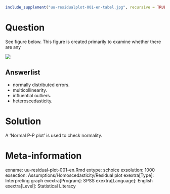 ```r
include_supplement("uu-residualplot-001-en-tabel.jpg", recursive = TRUE)
```

Question
========
See figure below. This figure is created primarily to examine whether there are any

![](uu-residualplot-001-en-tabel.jpg)

Answerlist
----------
* normally distributed errors.
* multicollinearity.
* influential outliers.
* heteroscedasticity.


Solution
========

A ‘Normal P-P plot’ is used to check normality. 

Meta-information
================
exname: uu-residual-plot-001-en.Rmd
extype: schoice
exsolution: 1000
exsection: Assumptions/Homoscedasticity/Residual plot
exextra[Type]: Interpreting graph
exextra[Program]: SPSS
exextra[Language]: English
exextra[Level]: Statistical Literacy
